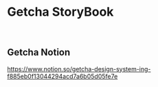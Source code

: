 
<Meta title="introduction" />

# Getcha StoryBook

<br />

## Getcha Notion

https://www.notion.so/getcha-design-system-ing-f885eb0f13044294acd7a6b05d05fe7e
